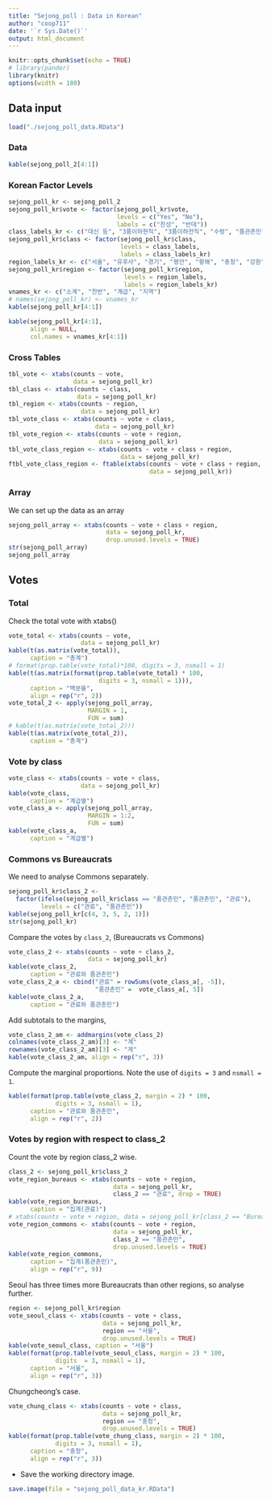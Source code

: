 ```yaml
---
title: "Sejong_poll : Data in Korean"
author: "coop711"
date: '`r Sys.Date()`'
output: html_document
---
```


```r
knitr::opts_chunk$set(echo = TRUE)
# library(pander)
library(knitr)
options(width = 180)
```

## Data input

```r
load("./sejong_poll_data.RData")
```

### Data 

```r
kable(sejong_poll_2[4:1])
```

### Korean Factor Levels

```r
sejong_poll_kr <- sejong_poll_2
sejong_poll_kr$vote <- factor(sejong_poll_kr$vote, 
                              levels = c("Yes", "No"), 
                              labels = c("찬성", "반대"))
class_labels_kr <- c("대신 등", "3품이하현직", "3품이하전직", "수령", "품관촌민") 
sejong_poll_kr$class <- factor(sejong_poll_kr$class, 
                               levels = class_labels, 
                               labels = class_labels_kr)
region_labels_kr <- c("서울", "유후사", "경기", "평안", "황해", "충청", "강원", "함길", "경상", "전라")
sejong_poll_kr$region <- factor(sejong_poll_kr$region, 
                                levels = region_labels, 
                                labels = region_labels_kr)
vnames_kr <- c("소계", "찬반", "계급", "지역")
# names(sejong_poll_kr) <- vnames_kr
kable(sejong_poll_kr[4:1])
```

<P style = "page-break-before:always">

```r
kable(sejong_poll_kr[4:1], 
      align = NULL, 
      col.names = vnames_kr[4:1])
```

<P style = "page-break-before:always">

### Cross Tables

```r
tbl_vote <- xtabs(counts ~ vote, 
                  data = sejong_poll_kr)
tbl_class <- xtabs(counts ~ class, 
                   data = sejong_poll_kr)
tbl_region <- xtabs(counts ~ region, 
                    data = sejong_poll_kr)
tbl_vote_class <- xtabs(counts ~ vote + class, 
                        data = sejong_poll_kr)
tbl_vote_region <- xtabs(counts ~ vote + region, 
                         data = sejong_poll_kr)
tbl_vote_class_region <- xtabs(counts ~ vote + class + region, 
                               data = sejong_poll_kr)
ftbl_vote_class_region <- ftable(xtabs(counts ~ vote + class + region,
                                       data = sejong_poll_kr))
```

### Array

We can set up the data as an array

```r
sejong_poll_array <- xtabs(counts ~ vote + class + region, 
                           data = sejong_poll_kr,
                           drop.unused.levels = TRUE)
str(sejong_poll_array)
sejong_poll_array
```

## Votes

### Total

Check the total vote with xtabs()

```r
vote_total <- xtabs(counts ~ vote, 
                    data = sejong_poll_kr)
kable(t(as.matrix(vote_total)), 
      caption = "총계")
# format(prop.table(vote_total)*100, digits = 3, nsmall = 1)
kable(t(as.matrix(format(prop.table(vote_total) * 100, 
                         digits = 3, nsmall = 1))), 
      caption = "백분율", 
      align = rep("r", 2))
vote_total_2 <- apply(sejong_poll_array, 
                      MARGIN = 1, 
                      FUN = sum)
# kable(t(as.matrix(vote_total_2)))
kable(t(as.matrix(vote_total_2)), 
      caption = "총계")
```

### Vote by class

```r
vote_class <- xtabs(counts ~ vote + class, 
                    data = sejong_poll_kr)
kable(vote_class, 
      caption = "계급별")
vote_class_a <- apply(sejong_poll_array, 
                      MARGIN = 1:2, 
                      FUN = sum)
kable(vote_class_a, 
      caption = "계급별")
```

### Commons vs Bureaucrats

We need to analyse Commons separately. 

```r
sejong_poll_kr$class_2 <- 
  factor(ifelse(sejong_poll_kr$class == "품관촌민", "품관촌민", "관료"),
         levels = c("관료", "품관촌민"))
kable(sejong_poll_kr[c(4, 3, 5, 2, 1)])
str(sejong_poll_kr)
```

Compare the votes by `class_2`,  (Bureaucrats vs Commons)

```r
vote_class_2 <- xtabs(counts ~ vote + class_2, 
                      data = sejong_poll_kr)
kable(vote_class_2, 
      caption = "관료와 품관촌민")
vote_class_2_a <- cbind("관료" = rowSums(vote_class_a[, -5]), 
                        "품관촌민" =  vote_class_a[, 5])
kable(vote_class_2_a, 
      caption = "관료와 품관촌민")
```

Add subtotals to the margins, 

```r
vote_class_2_am <- addmargins(vote_class_2)
colnames(vote_class_2_am)[3] <- "계"
rownames(vote_class_2_am)[3] <- "계"
kable(vote_class_2_am, align = rep("r", 3))
```

Compute the marginal proportions. Note the use of `digits = 3` and `nsmall = 1`.

```r
kable(format(prop.table(vote_class_2, margin = 2) * 100, 
             digits = 3, nsmall = 1), 
      caption = "관료와 품관촌민", 
      align = rep("r", 2))
```

### Votes by region with respect to class_2 

Count the vote by region class_2 wise.

```r
class_2 <- sejong_poll_kr$class_2
vote_region_bureaus <- xtabs(counts ~ vote + region, 
                             data = sejong_poll_kr, 
                             class_2 == "관료", drop = TRUE)
kable(vote_region_bureaus, 
      caption = "집계(관료)")
# xtabs(counts ~ vote + region, data = sejong_poll_kr[class_2 == "Bureaus", ], drop = TRUE)
vote_region_commons <- xtabs(counts ~ vote + region, 
                             data = sejong_poll_kr, 
                             class_2 == "품관촌민", 
                             drop.unused.levels = TRUE)
kable(vote_region_commons, 
      caption = "집계(품관촌민)", 
      align = rep("r", 9))
```

Seoul has three times more Bureaucrats than other regions, so analyse further.

```r
region <- sejong_poll_kr$region
vote_seoul_class <- xtabs(counts ~ vote + class, 
                          data = sejong_poll_kr, 
                          region == "서울", 
                          drop.unused.levels = TRUE)
kable(vote_seoul_class, caption = "서울")
kable(format(prop.table(vote_seoul_class, margin = 2) * 100, 
             digits  = 3, nsmall = 1), 
      caption = "서울", 
      align = rep("r", 3))
```

Chungcheong's case.

```r
vote_chung_class <- xtabs(counts ~ vote + class, 
                          data = sejong_poll_kr, 
                          region == "충청", 
                          drop.unused.levels = TRUE)
kable(format(prop.table(vote_chung_class, margin = 2) * 100, 
             digits = 3, nsmall = 1), 
      caption = "충청", 
      align = rep("r", 3))
```

- Save the working directory image.

```r
save.image(file = "sejong_poll_data_kr.RData")
```

